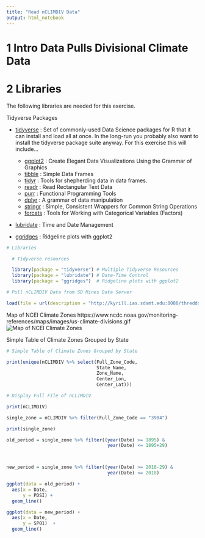 ```yaml
---
title: "Read nCLIMDIV Data"
output: html_notebook
---
```


# 1  Intro Data Pulls Divisional Climate Data



# 2  Libraries

The following libraries are needed for this exercise.

Tidyverse Packages

  + [tidyverse](https://www.tidyverse.org) : Set of commonly-used Data Science packages for R that it can install and load all at once. In the long-run you probably also want to install the tidyverse package suite anyway. For this exercise this will include...   
    - [ggplot2](https://ggplot2.tidyverse.org) : Create Elegant Data Visualizations Using the Grammar of Graphics
    - [tibble](https://tibble.tidyverse.org) : Simple Data Frames
    - [tidyr](https://tidyr.tidyverse.org) : Tools for shepherding data in data frames.
    - [readr](https://readr.tidyverse.org) : Read Rectangular Text Data
    - [purr](https://purrr.tidyverse.org) : Functional Programming Tools
    - [dplyr](https://dplyr.tidyverse.org) : A grammar of data manipulation
    - [stringr](https://stringr.tidyverse.org) : Simple, Consistent Wrappers for Common String Operations
    - [forcats](https://forcats.tidyverse.org) : Tools for Working with Categorical Variables (Factors)
    
  + [lubridate](https://lubridate.tidyverse.org) : Time and Date Management
  
  + [ggridges](https://www.rdocumentation.org/packages/ggridges/versions/0.5.1) : Ridgeline plots with ggplot2
  


```r

# Libraries

  # Tidyverse resources

  library(package = "tidyverse") # Multiple Tidyverse Resources
  library(package = "lubridate") # Date-Time Control
  library(package = "ggridges")  # Ridgeline plots with ggplot2


```


```r

# Pull nCLIMDIV Data from SD Mines Data Server

load(file = url(description = "http://kyrill.ias.sdsmt.edu:8080/thredds/fileServer/CLASS_Examples/nCLIMDIV.Rdata"))

```


Map of NCEI Climate Zones
https://www.ncdc.noaa.gov/monitoring-references/maps/images/us-climate-divisions.gif 
![Map of NCEI Climate Zones](https://www.ncdc.noaa.gov/monitoring-references/maps/images/us-climate-divisions.gif)

Simple Table of Climate Zones Grouped by State

```r

# Simple Table of Climate Zones Grouped by State

print(unique(nCLIMDIV %>% select(Full_Zone_Code,
                                 State_Name,
                                 Zone_Name,
                                 Center_Lon,
                                 Center_Lat)))

```


```r
# Display Full File of nCLIMDIV

print(nCLIMDIV)

```

```r

single_zone = nCLIMDIV %>% filter(Full_Zone_Code == "3904")

print(single_zone)

```


```r

old_period = single_zone %>% filter((year(Date) >= 1895) & 
                                     year(Date) <= 1895+29)



new_period = single_zone %>% filter((year(Date) >= 2018-29) & 
                                     year(Date) <= 2018)

```



```r

ggplot(data = old_period) + 
  aes(x = Date, 
      y = PDSI) +
  geom_line()

ggplot(data = new_period) + 
  aes(x = Date, 
      y = SP01)  +
  geom_line()
```
